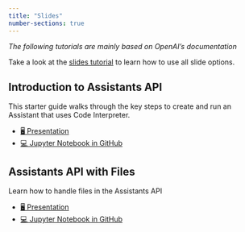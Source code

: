 ```yaml
---
title: "Slides"
number-sections: true
---
```


*The following tutorials are mainly based on OpenAI's documentation*


::: {.callout-note appearance="simple"}
Take a look at the [slides tutorial](https://kirenz.github.io/lab-toolkit/slides/slides.html#/title-slide) to learn how to use all slide options. 
:::



## Introduction to Assistants API

This starter guide walks through the key steps to create and run an Assistant that uses Code Interpreter.

::: {.callout-tip appearance="simple" icon=false}
- [🖥️ Presentation](slides/assistant-intro.qmd)
- [💻 Jupyter Notebook in GitHub](https://github.com/kirenz/lab-assistants-api/blob/main/code/assistant-intro.ipynb)

:::

## Assistants API with Files

Learn how to handle files in the Assistants API

::: {.callout-tip appearance="simple" icon=false}
- [🖥️ Presentation](slides/assistant-files.qmd)
- [💻 Jupyter Notebook in GitHub](https://github.com/kirenz/lab-assistants-api/blob/main/code/assistant-files.ipynb)

:::